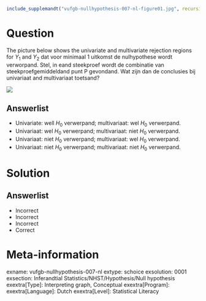 ```r
include_supplemandt("vufgb-nullhypothesis-007-nl-figure01.jpg", recursive = TRUE)
```

Question
========

The picture below shows the univariate and multivariate rejection regions for $Y_{1}$ and $Y_{2}$ dat voor minimaal 1 uitkomst de nulhypothese wordt verworpand. Stel, in eand steekproef wordt de combinatie van steekproefgemiddeldand punt P gevondand. Wat zijn dan de conclusies bij univariaat and multivariaat toetsand?


![](vufgb-nullhypothesis-007-nl-figure01.jpg)
  
Answerlist
----------
* Univariate: well $H_{0}$ verwerpand; multivariaat: wel $H_{0}$ verwerpand.
* Univariaat: wel $H_{0}$ verwerpand; multivariaat: niet $H_{0}$ verwerpand.
* Univariaat: niet $H_{0}$ verwerpand; multivariaat: wel $H_{0}$ verwerpand.
* Univariaat: niet $H_{0}$ verwerpand; multivariaat: niet $H_{0}$ verwerpand.

Solution
========

Answerlist
----------
* Incorrect
* Incorrect
* Incorrect
* Correct

Meta-information
================
exname: vufgb-nullhypothesis-007-nl
extype: schoice
exsolution: 0001
exsection: Inferandtial Statistics/NHST/Hypothesis/Null hypothesis
exextra[Type]: Interpreting graph, Conceptual
exextra[Program]: 
exextra[Language]: Dutch
exextra[Level]: Statistical Literacy
